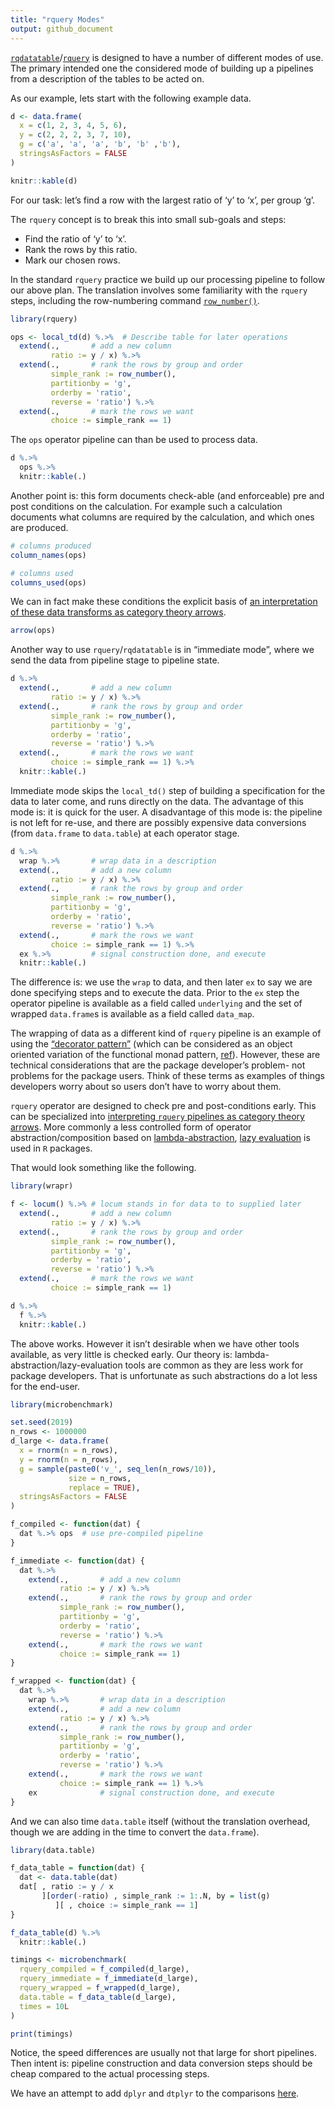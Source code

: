 ```yaml
---
title: "rquery Modes"
output: github_document
---
```


[`rqdatatable`](https://github.com/WinVector/rqdatatable)/[`rquery`](https://github.com/WinVector/rquery) is designed to have a number of different modes of use.  The primary intended one the considered mode of building up a pipelines from a description of the tables to be acted on.

As our example, lets start with the following example data.

```r
d <- data.frame(
  x = c(1, 2, 3, 4, 5, 6),
  y = c(2, 2, 2, 3, 7, 10),
  g = c('a', 'a', 'a', 'b', 'b' ,'b'),
  stringsAsFactors = FALSE
)

knitr::kable(d)
```

For our task: let's find a row with the largest ratio of 'y' to 'x', per group 'g'.

The `rquery` concept is to break this into small sub-goals and steps:

 * Find the ratio of 'y' to 'x'.
 * Rank the rows by this ratio.
 * Mark our chosen rows.

In the standard `rquery` practice we build up our processing pipeline to follow our above plan.  The translation involves some familiarity with the `rquery` steps, including the row-numbering command [`row_number()`](https://github.com/WinVector/rquery/blob/master/Examples/WindowFunctions/WindowFunctions.md).

```r
library(rquery)

ops <- local_td(d) %.>%  # Describe table for later operations
  extend(.,       # add a new column
         ratio := y / x) %.>%
  extend(.,       # rank the rows by group and order
         simple_rank := row_number(),
         partitionby = 'g',
         orderby = 'ratio',
         reverse = 'ratio') %.>%
  extend(.,       # mark the rows we want
         choice := simple_rank == 1)
```

The `ops` operator pipeline can than be used to process data.

```r
d %.>%
  ops %.>%
  knitr::kable(.)
```

Another point is: this form documents check-able (and enforceable) pre and post conditions on the calculation.  For example such a calculation documents what columns are required by the calculation, and which ones are produced.

```r
# columns produced
column_names(ops)

# columns used
columns_used(ops)
```

We can in fact make these conditions the explicit basis of [an interpretation of these data transforms as category theory arrows](https://github.com/WinVector/rquery/blob/master/Examples/Arrow/Arrow.md).

```r
arrow(ops)
```

Another way to use `rquery`/`rqdatatable` is in "immediate mode", where we send the data from pipeline stage to pipeline state.

```r
d %.>%
  extend(.,       # add a new column
         ratio := y / x) %.>%
  extend(.,       # rank the rows by group and order
         simple_rank := row_number(),
         partitionby = 'g',
         orderby = 'ratio',
         reverse = 'ratio') %.>%
  extend(.,       # mark the rows we want
         choice := simple_rank == 1) %.>%
  knitr::kable(.)
```

Immediate mode skips the `local_td()` step of building a specification for the data to later come, and runs directly on the data.  The advantage of this mode is: it is quick for the user. A disadvantage of this mode is: the pipeline is not left for re-use, and there are possibly expensive data conversions (from `data.frame` to `data.table`) at each operator stage.

```r
d %.>%
  wrap %.>%       # wrap data in a description
  extend(.,       # add a new column
         ratio := y / x) %.>%
  extend(.,       # rank the rows by group and order
         simple_rank := row_number(),
         partitionby = 'g',
         orderby = 'ratio',
         reverse = 'ratio') %.>%
  extend(.,       # mark the rows we want
         choice := simple_rank == 1) %.>%
  ex %.>%         # signal construction done, and execute
  knitr::kable(.)
```

The difference is: we use the `wrap` to data, and then later `ex` to say we are done specifying steps and to execute the data. Prior to the `ex` step the operator pipeline is available as a field called `underlying` and the set of wrapped `data.frame`s is available as a field called `data_map`.  

The wrapping of data as a different kind of `rquery` pipeline is an example of using the ["decorator pattern"](https://en.wikipedia.org/wiki/Decorator_pattern) (which can be considered as an object oriented variation of the functional monad pattern, [ref](https://en.wikipedia.org/wiki/Monad_(functional_programming))).  However, these are technical considerations that are the package developer's problem- not problems for the package users. Think of these terms as examples of things developers worry about so users don't have to worry about them.

`rquery` operator are designed to check pre and post-conditions early.  This can be specialized into [interpreting `rquery` pipelines as category theory arrows](https://github.com/WinVector/rquery/blob/master/Examples/Arrow/Arrow.md).
More commonly a less controlled form of operator abstraction/composition based on [lambda-abstraction](https://en.wikipedia.org/wiki/Lambda_calculus), [lazy evaluation](https://en.wikipedia.org/wiki/Lazy_evaluation) is used in `R` packages.

That would look something like the following.

```r
library(wrapr)

f <- locum() %.>% # locum stands in for data to to supplied later
  extend(.,       # add a new column
         ratio := y / x) %.>%
  extend(.,       # rank the rows by group and order
         simple_rank := row_number(),
         partitionby = 'g',
         orderby = 'ratio',
         reverse = 'ratio') %.>%
  extend(.,       # mark the rows we want
         choice := simple_rank == 1) 

d %.>%
  f %.>%
  knitr::kable(.)
```

The above works.  However it isn't desirable when we have other tools available, as very little is checked early.  Our theory is: lambda-abstraction/lazy-evaluation tools are common as they are less work for package developers.  That is unfortunate as such abstractions do a lot less for the end-user.

```r
library(microbenchmark)

set.seed(2019)
n_rows <- 1000000
d_large <- data.frame(
  x = rnorm(n = n_rows),
  y = rnorm(n = n_rows),
  g = sample(paste0('v_', seq_len(n_rows/10)), 
             size = n_rows, 
             replace = TRUE),
  stringsAsFactors = FALSE
)

f_compiled <- function(dat) {
  dat %.>% ops  # use pre-compiled pipeline
}

f_immediate <- function(dat) {
  dat %.>%
    extend(.,       # add a new column
           ratio := y / x) %.>%
    extend(.,       # rank the rows by group and order
           simple_rank := row_number(),
           partitionby = 'g',
           orderby = 'ratio',
           reverse = 'ratio') %.>%
    extend(.,       # mark the rows we want
           choice := simple_rank == 1)
}

f_wrapped <- function(dat) {
  dat %.>%
    wrap %.>%       # wrap data in a description
    extend(.,       # add a new column
           ratio := y / x) %.>%
    extend(.,       # rank the rows by group and order
           simple_rank := row_number(),
           partitionby = 'g',
           orderby = 'ratio',
           reverse = 'ratio') %.>%
    extend(.,       # mark the rows we want
           choice := simple_rank == 1) %.>%
    ex              # signal construction done, and execute
}
```


And we can also time `data.table` itself (without the translation overhead, though we are adding in the time to convert the `data.frame`).  

```r
library(data.table)

f_data_table = function(dat) {
  dat <- data.table(dat)
  dat[ , ratio := y / x
       ][order(-ratio) , simple_rank := 1:.N, by = list(g)
          ][ , choice := simple_rank == 1]
}

f_data_table(d) %.>%
  knitr::kable(.)
```


```r
timings <- microbenchmark(
  rquery_compiled = f_compiled(d_large),
  rquery_immediate = f_immediate(d_large),
  rquery_wrapped = f_wrapped(d_large),
  data.table = f_data_table(d_large),
  times = 10L
)

print(timings)
```

Notice, the speed differences are usually not that large for short pipelines.  Then intent is: pipeline construction and data conversion steps should be cheap compared to the actual processing steps. 

We have an attempt to add `dplyr` and `dtplyr` to the comparisons [here](https://github.com/WinVector/rqdatatable/blob/master/Examples/Modes/Modes.md).


